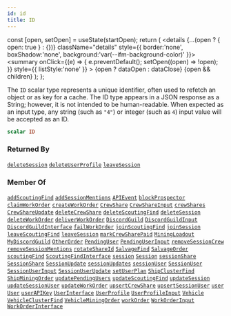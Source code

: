 ```yaml
---
id: id
title: ID
---
```









  const [open, setOpen] = useState(startOpen);
  return (
    <details {...(open ? { open: true } : {})} className="details" style={{ border:'none', boxShadow:'none', background:'var(--ifm-background-color)' }}>
      <summary
        onClick={(e) => {
          e.preventDefault();
          setOpen((open) => !open);
        }}
        style={{ listStyle:'none' }}
      >
      {open ? dataOpen : dataClose}
      </summary>
      {open && children}
    </details>
  );
};








The `ID` scalar type represents a unique identifier, often used to refetch an object or as key for a cache. The ID type appears in a JSON response as a String; however, it is not intended to be human-readable. When expected as an input type, any string (such as `"4"`) or integer (such as `4`) input value will be accepted as an ID.


```graphql
scalar ID
```








### Returned By

[`deleteSession`](/api/operations/mutations/delete-session.mdx)  <Badge class="badge badge--secondary badge--relation" text="mutation"/><Bullet />[`deleteUserProfile`](/api/operations/mutations/delete-user-profile.mdx)  <Badge class="badge badge--secondary badge--relation" text="mutation"/><Bullet />[`leaveSession`](/api/operations/mutations/leave-session.mdx)  <Badge class="badge badge--secondary badge--relation" text="mutation"/>

### Member Of

[`addScoutingFind`](/api/operations/mutations/add-scouting-find.mdx)  <Badge class="badge badge--secondary badge--relation" text="mutation"/><Bullet />[`addSessionMentions`](/api/operations/mutations/add-session-mentions.mdx)  <Badge class="badge badge--secondary badge--relation" text="mutation"/><Bullet />[`APIEvent`](/api/types/objects/apievent.mdx)  <Badge class="badge badge--secondary badge--relation" text="object"/><Bullet />[`blockProspector`](#)  <Badge class="badge badge--secondary badge--relation" text="mutation"/><Bullet />[`claimWorkOrder`](/api/operations/mutations/claim-work-order.mdx)  <Badge class="badge badge--secondary badge--relation" text="mutation"/><Bullet />[`createWorkOrder`](/api/operations/mutations/create-work-order.mdx)  <Badge class="badge badge--secondary badge--relation" text="mutation"/><Bullet />[`CrewShare`](/api/types/objects/crew-share.mdx)  <Badge class="badge badge--secondary badge--relation" text="object"/><Bullet />[`CrewShareInput`](/api/types/inputs/crew-share-input.mdx)  <Badge class="badge badge--secondary badge--relation" text="input"/><Bullet />[`crewShares`](/api/operations/queries/crew-shares.mdx)  <Badge class="badge badge--secondary badge--relation" text="query"/><Bullet />[`CrewShareUpdate`](/api/types/inputs/crew-share-update.mdx)  <Badge class="badge badge--secondary badge--relation" text="input"/><Bullet />[`deleteCrewShare`](/api/operations/mutations/delete-crew-share.mdx)  <Badge class="badge badge--secondary badge--relation" text="mutation"/><Bullet />[`deleteScoutingFind`](/api/operations/mutations/delete-scouting-find.mdx)  <Badge class="badge badge--secondary badge--relation" text="mutation"/><Bullet />[`deleteSession`](/api/operations/mutations/delete-session.mdx)  <Badge class="badge badge--secondary badge--relation" text="mutation"/><Bullet />[`deleteWorkOrder`](/api/operations/mutations/delete-work-order.mdx)  <Badge class="badge badge--secondary badge--relation" text="mutation"/><Bullet />[`deliverWorkOrder`](/api/operations/mutations/deliver-work-order.mdx)  <Badge class="badge badge--secondary badge--relation" text="mutation"/><Bullet />[`DiscordGuild`](/api/types/objects/discord-guild.mdx)  <Badge class="badge badge--secondary badge--relation" text="object"/><Bullet />[`DiscordGuildInput`](/api/types/inputs/discord-guild-input.mdx)  <Badge class="badge badge--secondary badge--relation" text="input"/><Bullet />[`DiscordGuildInterface`](/api/types/interfaces/discord-guild-interface.mdx)  <Badge class="badge badge--secondary badge--relation" text="interface"/><Bullet />[`failWorkOrder`](/api/operations/mutations/fail-work-order.mdx)  <Badge class="badge badge--secondary badge--relation" text="mutation"/><Bullet />[`joinScoutingFind`](/api/operations/mutations/join-scouting-find.mdx)  <Badge class="badge badge--secondary badge--relation" text="mutation"/><Bullet />[`joinSession`](/api/operations/mutations/join-session.mdx)  <Badge class="badge badge--secondary badge--relation" text="mutation"/><Bullet />[`leaveScoutingFind`](/api/operations/mutations/leave-scouting-find.mdx)  <Badge class="badge badge--secondary badge--relation" text="mutation"/><Bullet />[`leaveSession`](/api/operations/mutations/leave-session.mdx)  <Badge class="badge badge--secondary badge--relation" text="mutation"/><Bullet />[`markCrewSharePaid`](/api/operations/mutations/mark-crew-share-paid.mdx)  <Badge class="badge badge--secondary badge--relation" text="mutation"/><Bullet />[`MiningLoadout`](/api/types/objects/mining-loadout.mdx)  <Badge class="badge badge--secondary badge--relation" text="object"/><Bullet />[`MyDiscordGuild`](/api/types/objects/my-discord-guild.mdx)  <Badge class="badge badge--secondary badge--relation" text="object"/><Bullet />[`OtherOrder`](/api/types/objects/other-order.mdx)  <Badge class="badge badge--secondary badge--relation" text="object"/><Bullet />[`PendingUser`](/api/types/objects/pending-user.mdx)  <Badge class="badge badge--secondary badge--relation" text="object"/><Bullet />[`PendingUserInput`](/api/types/inputs/pending-user-input.mdx)  <Badge class="badge badge--secondary badge--relation" text="input"/><Bullet />[`removeSessionCrew`](/api/operations/mutations/remove-session-crew.mdx)  <Badge class="badge badge--secondary badge--relation" text="mutation"/><Bullet />[`removeSessionMentions`](/api/operations/mutations/remove-session-mentions.mdx)  <Badge class="badge badge--secondary badge--relation" text="mutation"/><Bullet />[`rotateShareId`](/api/operations/mutations/rotate-share-id.mdx)  <Badge class="badge badge--secondary badge--relation" text="mutation"/><Bullet />[`SalvageFind`](/api/types/objects/salvage-find.mdx)  <Badge class="badge badge--secondary badge--relation" text="object"/><Bullet />[`SalvageOrder`](/api/types/objects/salvage-order.mdx)  <Badge class="badge badge--secondary badge--relation" text="object"/><Bullet />[`scoutingFind`](/api/operations/queries/scouting-find.mdx)  <Badge class="badge badge--secondary badge--relation" text="query"/><Bullet />[`ScoutingFindInterface`](/api/types/interfaces/scouting-find-interface.mdx)  <Badge class="badge badge--secondary badge--relation" text="interface"/><Bullet />[`session`](/api/operations/queries/session.mdx)  <Badge class="badge badge--secondary badge--relation" text="query"/><Bullet />[`Session`](/api/types/objects/session.mdx)  <Badge class="badge badge--secondary badge--relation" text="object"/><Bullet />[`sessionShare`](/api/operations/queries/session-share.mdx)  <Badge class="badge badge--secondary badge--relation" text="query"/><Bullet />[`SessionShare`](/api/types/objects/session-share.mdx)  <Badge class="badge badge--secondary badge--relation" text="object"/><Bullet />[`SessionUpdate`](/api/types/objects/session-update.mdx)  <Badge class="badge badge--secondary badge--relation" text="object"/><Bullet />[`sessionUpdates`](/api/operations/queries/session-updates.mdx)  <Badge class="badge badge--secondary badge--relation" text="query"/><Bullet />[`sessionUser`](/api/operations/queries/session-user.mdx)  <Badge class="badge badge--secondary badge--relation" text="query"/><Bullet />[`SessionUser`](/api/types/objects/session-user.mdx)  <Badge class="badge badge--secondary badge--relation" text="object"/><Bullet />[`SessionUserInput`](/api/types/inputs/session-user-input.mdx)  <Badge class="badge badge--secondary badge--relation" text="input"/><Bullet />[`SessionUserUpdate`](/api/types/inputs/session-user-update.mdx)  <Badge class="badge badge--secondary badge--relation" text="input"/><Bullet />[`setUserPlan`](#)  <Badge class="badge badge--secondary badge--relation" text="mutation"/><Bullet />[`ShipClusterFind`](/api/types/objects/ship-cluster-find.mdx)  <Badge class="badge badge--secondary badge--relation" text="object"/><Bullet />[`ShipMiningOrder`](/api/types/objects/ship-mining-order.mdx)  <Badge class="badge badge--secondary badge--relation" text="object"/><Bullet />[`updatePendingUsers`](/api/operations/mutations/update-pending-users.mdx)  <Badge class="badge badge--secondary badge--relation" text="mutation"/><Bullet />[`updateScoutingFind`](/api/operations/mutations/update-scouting-find.mdx)  <Badge class="badge badge--secondary badge--relation" text="mutation"/><Bullet />[`updateSession`](/api/operations/mutations/update-session.mdx)  <Badge class="badge badge--secondary badge--relation" text="mutation"/><Bullet />[`updateSessionUser`](/api/operations/mutations/update-session-user.mdx)  <Badge class="badge badge--secondary badge--relation" text="mutation"/><Bullet />[`updateWorkOrder`](/api/operations/mutations/update-work-order.mdx)  <Badge class="badge badge--secondary badge--relation" text="mutation"/><Bullet />[`upsertCrewShare`](/api/operations/mutations/upsert-crew-share.mdx)  <Badge class="badge badge--secondary badge--relation" text="mutation"/><Bullet />[`upsertSessionUser`](/api/operations/mutations/upsert-session-user.mdx)  <Badge class="badge badge--secondary badge--relation" text="mutation"/><Bullet />[`user`](/api/operations/queries/user.mdx)  <Badge class="badge badge--secondary badge--relation" text="query"/><Bullet />[`User`](/api/types/objects/user.mdx)  <Badge class="badge badge--secondary badge--relation" text="object"/><Bullet />[`userAPIKey`](/api/operations/mutations/user-apikey.mdx)  <Badge class="badge badge--secondary badge--relation" text="mutation"/><Bullet />[`UserInterface`](/api/types/interfaces/user-interface.mdx)  <Badge class="badge badge--secondary badge--relation" text="interface"/><Bullet />[`UserProfile`](/api/types/objects/user-profile.mdx)  <Badge class="badge badge--secondary badge--relation" text="object"/><Bullet />[`UserProfileInput`](/api/types/inputs/user-profile-input.mdx)  <Badge class="badge badge--secondary badge--relation" text="input"/><Bullet />[`Vehicle`](/api/types/objects/vehicle.mdx)  <Badge class="badge badge--secondary badge--relation" text="object"/><Bullet />[`VehicleClusterFind`](/api/types/objects/vehicle-cluster-find.mdx)  <Badge class="badge badge--secondary badge--relation" text="object"/><Bullet />[`VehicleMiningOrder`](/api/types/objects/vehicle-mining-order.mdx)  <Badge class="badge badge--secondary badge--relation" text="object"/><Bullet />[`workOrder`](/api/operations/queries/work-order.mdx)  <Badge class="badge badge--secondary badge--relation" text="query"/><Bullet />[`WorkOrderInput`](/api/types/inputs/work-order-input.mdx)  <Badge class="badge badge--secondary badge--relation" text="input"/><Bullet />[`WorkOrderInterface`](/api/types/interfaces/work-order-interface.mdx)  <Badge class="badge badge--secondary badge--relation" text="interface"/>
